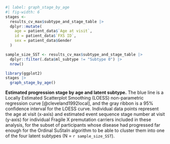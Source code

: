 
::: {#suppfig-stage-by-age custom-style="Caption"}

```r
#| label: graph_stage_by_age
#| fig-width: 6
stages <-
  results_cv_max$subtype_and_stage_table |>
  dplyr::mutate(
    age = patient_data$`Age at visit`,
    id = patient_data$`FXS ID`,
    sex = patient_data$Gender
  )

sample_size_SST <- results_cv_max$subtype_and_stage_table |> 
  dplyr::filter(.data$ml_subtype != "Subtype 0") |> 
  nrow()

library(ggplot2)
stages |>
  graph_stage_by_age()

```

**Estimated progression stage by age and latent subtype.**
The blue line is a Locally Estimated Scatterplot Smoothing (LOESS)
non-parametric regression curve [@cleveland1992local],
and the gray ribbon is a 95% confidence interval for the LOESS curve.
Individual data points represent the 
age at visit (x-axis) and 
estimated event sequence stage number at visit (y-axis)
for individual Fragile X premutation carriers included in
these analysis,
for the subset of participants whose 
disease had progressed far enough for 
the Ordinal SuStaIn algorithm to be able to
cluster them into one of the four latent subtypes
(N = `r sample_size_SST`).

:::

